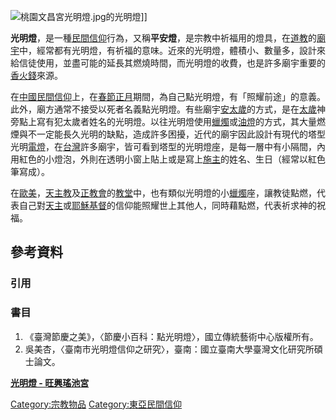 [[File:桃園文昌宮光明燈.jpg|thumb]]的光明燈]]

'''光明燈'''，是一種[[民間信仰|民間信仰]]行為，又稱'''平安燈'''，是宗教中祈福用的燈具，在[[道教|道教]]的[[廟宇|廟宇]]中，經常都有光明燈，有祈福的意味。近來的光明燈，體積小、數量多，設計來給信徒使用，並盡可能的延長其燃燒時間，而光明燈的收費，也是許多廟宇重要的[[香火錢|香火錢]]來源。

在[[中國民間信仰|中國民間信仰]]上，在[[春節|春節]][[正月|正月]]期間，為自己點光明燈，有「照耀前途」的意義。此外，廟方通常不接受以死者名義點光明燈。有些廟宇[[安太歲|安太歲]]的方式，是在[[太歲|太歲]]神旁點上寫有犯太歲者姓名的光明燈。以往光明燈使用[[蠟燭|蠟燭]]或[[油燈|油燈]]的方式，其大量燃煙與不一定能長久光明的缺點，造成許多困擾，近代的廟宇因此設計有現代的塔型光明[[電燈|電燈]]，在[[台灣|台灣]]許多廟宇，皆可看到塔型的光明燈座，是每一層中有小隔間，內用紅色的小燈泡，外則在透明小窗上貼上或是寫上[[施主|施主]]的姓名、生日（經常以紅色筆寫成）。

在[[歐美|歐美]]，[[天主教|天主教]]及[[正教會|正教會]]的[[教堂|教堂]]中，也有類似光明燈的小[[蠟燭|蠟燭]]座，讓教徒點燃，代表自己對[[天主|天主]]或[[耶穌基督|耶穌基督]]的信仰能照耀世上其他人，同時藉點燃，代表祈求神的祝福。

== 參考資料 ==
===引用===
{{reflist}}

===書目===
#《臺灣節慶之美》，〈節慶小百科：點光明燈〉，國立傳統藝術中心版權所有。
#吳美杏，〈臺南市光明燈信仰之研究〉，臺南：國立臺南大學臺灣文化研究所碩士論文。

{{宗教小作品}}

[[Category:宗教物品|Category:宗教物品]]
[[Category:東亞民間信仰|Category:東亞民間信仰]]
[http://www.xn--3ow3l98r7x5a.tw/jinmu/wap/bencandy.php?fid=108&id=3572 '''光明燈 - 旺興瑤池宮''']